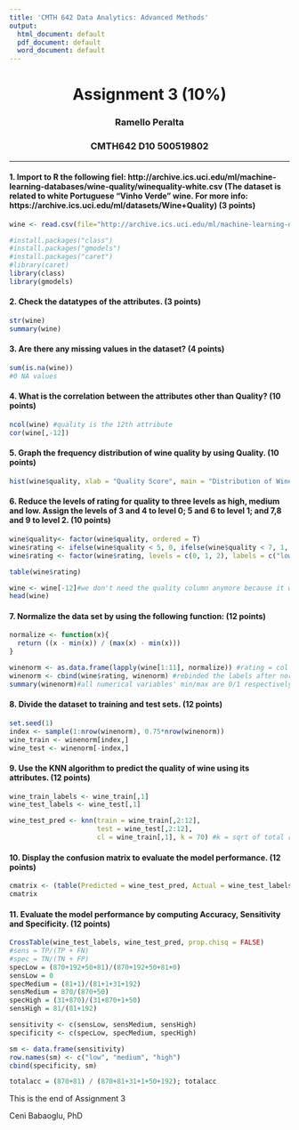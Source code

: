 ---
title: 'CMTH 642 Data Analytics: Advanced Methods'
output:
  html_document: default
  pdf_document: default
  word_document: default
---
<center> <h1> Assignment 3 (10%) </h1> </center>
<center>  <h3> Ramello Peralta </h2> </center>
<center> <h3> CMTH642 D10 500519802 </h2> </center>
---


#### 1. Import to R the following fiel: http://archive.ics.uci.edu/ml/machine-learning-databases/wine-quality/winequality-white.csv (The dataset is related to white Portuguese "Vinho Verde" wine. For more info: https://archive.ics.uci.edu/ml/datasets/Wine+Quality) (3 points)
```{r}
wine <- read.csv(file="http://archive.ics.uci.edu/ml/machine-learning-databases/wine-quality/winequality-white.csv", sep=";")

#install.packages("class")
#install.packages("gmodels")
#install.packages("caret")
#library(caret)
library(class)
library(gmodels)
```

#### 2. Check the datatypes of the attributes. (3 points)
```{r}
str(wine)
summary(wine)

```
  
#### 3. Are there any missing values in the dataset? (4 points)
```{r}
sum(is.na(wine))
#0 NA values
```

#### 4. What is the correlation between the attributes other than Quality? (10 points)
```{r}
ncol(wine) #quality is the 12th attribute
cor(wine[,-12])
```

#### 5. Graph the frequency distribution of wine quality by using Quality. (10 points)
```{r}
hist(wine$quality, xlab = "Quality Score", main = "Distribution of Wine Quality")
```

#### 6.	Reduce the levels of rating for quality to three levels as high, medium and low. Assign the levels of 3 and 4 to level 0; 5 and 6 to level 1; and 7,8 and 9 to level 2. (10 points)
```{r}
wine$quality<- factor(wine$quality, ordered = T)
wine$rating <- ifelse(wine$quality < 5, 0, ifelse(wine$quality < 7, 1, 2))
wine$rating <- factor(wine$rating, levels = c(0, 1, 2), labels = c("low", "medium", "high"))

table(wine$rating)

wine <- wine[-12]#we don't need the quality column anymore because it was replaced with rating factor
head(wine)
```

#### 7. Normalize the data set by using the following function: (12 points)
```{r}
normalize <- function(x){
  return ((x - min(x)) / (max(x) - min(x)))
}
```

```{r}
winenorm <- as.data.frame(lapply(wine[1:11], normalize)) #rating = col 12
winenorm <- cbind(wine$rating, winenorm) #rebinded the labels after normalization to col1
summary(winenorm)#all numerical variables' min/max are 0/1 respectively meaning the dataset has been normalized
```

#### 8. Divide the dataset to training and test sets. (12 points)
```{r}
set.seed(1)
index <- sample(1:nrow(winenorm), 0.75*nrow(winenorm))
wine_train <- winenorm[index,]
wine_test <- winenorm[-index,]
```

#### 9. Use the KNN algorithm to predict the quality of wine using its attributes. (12 points)
```{r}
wine_train_labels <- wine_train[,1]
wine_test_labels <- wine_test[,1]

wine_test_pred <- knn(train = wine_train[,2:12],
                      test = wine_test[,2:12],
                      cl = wine_train[,1], k = 70) #k = sqrt of total records
```

#### 10. Display the confusion matrix to evaluate the model performance. (12 points)
```{r}
cmatrix <- (table(Predicted = wine_test_pred, Actual = wine_test_labels))
cmatrix
```

#### 11. Evaluate the model performance by computing Accuracy, Sensitivity and Specificity. (12 points)
```{r}
CrossTable(wine_test_labels, wine_test_pred, prop.chisq = FALSE)
#sens = TP/(TP + FN)
#spec = TN/(TN + FP)
specLow = (870+192+50+81)/(870+192+50+81+0)
sensLow = 0
specMedium = (81+1)/(81+1+31+192)
sensMedium = 870/(870+50)
specHigh = (31+870)/(31+870+1+50)
sensHigh = 81/(81+192)

sensitivity <- c(sensLow, sensMedium, sensHigh)
specificity <- c(specLow, specMedium, specHigh)

sm <- data.frame(sensitivity)
row.names(sm) <- c("low", "medium", "high")
cbind(specificity, sm)

totalacc = (870+81) / (870+81+31+1+50+192); totalacc

```

This is the end of Assignment 3

Ceni Babaoglu, PhD